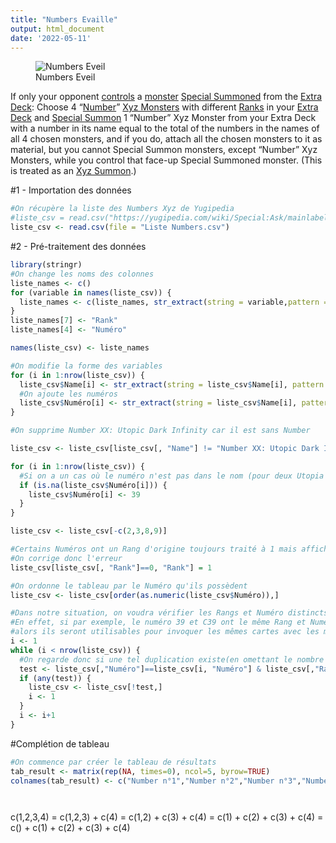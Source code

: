 ```yaml
---
title: "Numbers Evaille"
output: html_document
date: '2022-05-11'
---
```


![Numbers Eveil](https://ms.yugipedia.com//thumb/2/20/NumbersEveil-22PP-JP-UR.png/416px-NumbersEveil-22PP-JP-UR.png)

If only your opponent [controls](https://yugipedia.com/wiki/Control "Control") a [monster](https://yugipedia.com/wiki/Monster "Monster") [Special Summoned](https://yugipedia.com/wiki/Special_Summon "Special Summon") from the [Extra Deck](https://yugipedia.com/wiki/Extra_Deck "Extra Deck"): Choose 4 "[Number](https://yugipedia.com/wiki/Number "Number")" [Xyz Monsters](https://yugipedia.com/wiki/Xyz_Monster "Xyz Monster") with different [Ranks](https://yugipedia.com/wiki/Rank "Rank") in your [Extra Deck](https://yugipedia.com/wiki/Extra_Deck "Extra Deck") and [Special Summon](https://yugipedia.com/wiki/Special_Summon "Special Summon") 1 "Number" Xyz Monster from your Extra Deck with a number in its name equal to the total of the numbers in the names of all 4 chosen monsters, and if you do, attach all the chosen monsters to it as material, but you cannot Special Summon monsters, except "Number" Xyz Monsters, while you control that face-up Special Summoned monster. (This is treated as an [Xyz Summon](https://yugipedia.com/wiki/Xyz_Summon "Xyz Summon").)

#1 - Importation des données

```r
#On récupère la liste des Numbers Xyz de Yugipedia
#liste_csv = read.csv("https://yugipedia.com/wiki/Special:Ask/mainlabel%3D-2D/format%3Dcsv/sort%3D/order%3Dasc/offset%3D0/limit%3D500/-5B-5BConcept:CG-20monsters-5D-5D-20-5B-5BArchseries::Number-5D-5D/-3FEnglish-20name-20(linked)%3DName/-3FJapanese-20name/-3FPrimary-20type/-3FSecondary-20type/-3FAttribute%3D-5B-5BAttribute-5D-5D/-3FType%3D-5B-5BType-5D-5D/-3FStars-20string%3D-5B-5BLevel-5D-5D-2F-3Cbr-20-2F-3E-5B-5BRank-5D-5D/-3FATK-20string%3D-5B-5BATK-5D-5D/-3FDEF-20string%3D-5B-5BDEF-5D-5D/prettyprint%3Dtrue/unescape%3Dtrue/searchlabel%3DCSV")
liste_csv <- read.csv(file = "Liste Numbers.csv")
```

#2 - Pré-traitement des données

```r
library(stringr)
#On change les noms des colonnes
liste_names <- c()
for (variable in names(liste_csv)) {
  liste_names <- c(liste_names, str_extract(string = variable,pattern = "[^X.]+"))
}
liste_names[7] <- "Rank"
liste_names[4] <- "Numéro"

names(liste_csv) <- liste_names

#On modifie la forme des variables
for (i in 1:nrow(liste_csv)) {
  liste_csv$Name[i] <- str_extract(string = liste_csv$Name[i], pattern = "[a-zA-Z0-9: -/]+")
  #On ajoute les numéros
  liste_csv$Numéro[i] <- str_extract(string = liste_csv$Name[i], pattern = "[0-9]+")
}

#On supprime Number XX: Utopic Dark Infinity car il est sans Number

liste_csv <- liste_csv[liste_csv[, "Name"] != "Number XX: Utopic Dark Infinity",]

for (i in 1:nrow(liste_csv)) {
  #Si on a un cas où le numéro n'est pas dans le nom (pour deux Utopia comme Ultimate Leo Utopia Ray)
  if (is.na(liste_csv$Numéro[i])) {
    liste_csv$Numéro[i] <- 39
  }
}

liste_csv <- liste_csv[-c(2,3,8,9)]

#Certains Numéros ont un Rang d'origine toujours traité à 1 mais affiche 0
#On corrige donc l'erreur
liste_csv[liste_csv[, "Rank"]==0, "Rank"] = 1

#On ordonne le tableau par le Numéro qu'ils possèdent
liste_csv <- liste_csv[order(as.numeric(liste_csv$Numéro)),]

#Dans notre situation, on voudra vérifier les Rangs et Numéro distincts
#En effet, si par exemple, le numéro 39 et C39 ont le même Rang et Numéro, 
#alors ils seront utilisables pour invoquer les mêmes cartes avec les mêmes combos
i <- 1
while (i < nrow(liste_csv)) {
  #On regarde donc si une tel duplication existe(en omettant le nombre qui sert de comparatif)
  test <- liste_csv[,"Numéro"]==liste_csv[i, "Numéro"] & liste_csv[,"Rank"]==liste_csv[i, "Rank"] & liste_csv[,"Name"]!=liste_csv[i, "Name"]
  if (any(test)) {
    liste_csv <- liste_csv[!test,]
    i <- 1
  }
  i <- i+1
}
```

#Complétion de tableau

```r
#On commence par créer le tableau de résultats
tab_result <- matrix(rep(NA, times=0), ncol=5, byrow=TRUE)
colnames(tab_result) <- c("Number n°1","Number n°2","Number n°3","Number n°4","Number obtenu")




```

c(1,2,3,4) = c(1,2,3) + c(4) = c(1,2) + c(3) + c(4) = c(1) + c(2) + c(3) + c(4) = c() + c(1) + c(2) + c(3) + c(4)
